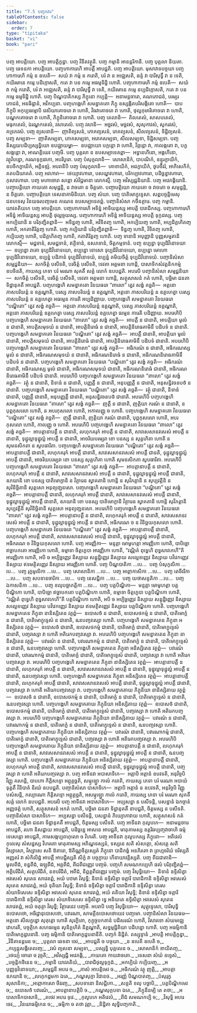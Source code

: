 ```yaml
---
title: "7.5 បញ្ចកវារ"
tableOfContents: false
sidebar:
  order: 7
type: "tipitaka"
basket: "vi"
book: "pari"
---
```



<DynamicBreadcrumb />

<Division number="325" book="pari">

<Paragraph number="1502" book="pari">
បញ្ច អាបត្តិយោ. បញ្ច អាបត្តិក្ខន្ធា. បញ្ច វិនីតវត្ថូនិ. បញ្ច កម្មានិ អានន្តរិកានិ. បញ្ច បុគ្គលា និយតា. បញ្ច ឆេទនកា អាបត្តិយោ. បញ្ចហាការេហិ អាបត្តឹ អាបជ្ជតិ. បញ្ច អាបត្តិយោ. មុសាវាទបច្ចយា បញ្ចហាការេហិ កម្មំ ន ឧបេតិ—  សយំ វា កម្មំ ន ករោតិ, បរំ វា ន អជ្ឈេសតិ, ឆន្ទំ វា បារិសុទ្ធឹ វា ន ទេតិ, កយិរមានេ កម្មេ បដិក្កោសតិ, កតេ វា បន កម្មេ អធម្មទិដ្ឋិ ហោតិ. បញ្ចហាការេហិ កម្មំ ឧបេតិ—  សយំ វា កម្មំ ករោតិ, បរំ វា អជ្ឈេសតិ, ឆន្ទំ វា បារិសុទ្ធឹ វា ទេតិ, កយិរមានេ កម្មេ នប្បដិក្កោសតិ, កតេ វា បន កម្មេ ធម្មទិដ្ឋិ ហោតិ. បញ្ច បិណ្ឌបាតិកស្ស ភិក្ខុនោ កប្បន្តិ—  អនាមន្តចារោ, គណភោជនំ, បរម្បរភោជនំ, អនធិដ្ឋានំ, អវិកប្បនា. បញ្ចហង្គេហិ សមន្នាគតោ ភិក្ខុ ឧស្សង្កិតបរិសង្កិតោ ហោតិ—  បាបភិក្ខុបិ អកុប្បធម្មោបិ វេសិយាគោចរោ វា ហោតិ, វិធវាគោចរោ វា ហោតិ, ថុល្លកុមារិគោចរោ វា ហោតិ, បណ្ឌកគោចរោ វា ហោតិ, ភិក្ខុនិគោចរោ វា ហោតិ. បញ្ច តេលានិ—  តិលតេលំ, សាសបតេលំ, មធុកតេលំ, ឯរណ្ឌកតេលំ, វសាតេលំ. បញ្ច វសានិ—  អច្ឆវសំ, មច្ឆវសំ, សុសុកាវសំ, សូករវសំ, គទ្រភវសំ. បញ្ច ព្យសនានិ—  ញាតិព្យសនំ, ភោគព្យសនំ, រោគព្យសនំ, សីលព្យសនំ, ទិដ្ឋិព្យសនំ. បញ្ច សម្បទា—  ញាតិសម្បទា, ភោគសម្បទា, អរោគសម្បទា, សីលសម្បទា, ទិដ្ឋិសម្បទា. បញ្ច និស្សយបដិប្បស្សទ្ធិយោ ឧបជ្ឈាយម្ហា—  ឧបជ្ឈាយោ បក្កន្តោ វា ហោតិ, វិព្ភន្តោ វា, កាលង្កតោ វា, បក្ខសង្កន្តោ វា, អាណត្តិយេវ បញ្ចមី. បញ្ច បុគ្គលា ន ឧបសម្បាទេតព្ពា—  អទ្ធានហីនោ, អង្គហីនោ, វត្ថុវិបន្នោ, ករណទុក្កដកោ, អបរិបូរោ. បញ្ច បំសុកូលានិ—  សោសានិកំ, បាបណិកំ, ឧន្ទូរក្ខាយិកំ, ឧបចិកក្ខាយិកំ, អគ្គិទឌ្ឍំ. អបរានិបិ បញ្ច បំសុកូលានិ—  គោខាយិកំ, អជក្ខាយិកំ, ថូបចីវរំ, អាភិសេកិកំ, គតបដិយាគតំ. បញ្ច អវហារា—  ថេយ្យាវហារោ, បសយ្ហាវហារោ, បរិកប្បាវហារោ, បដិច្ឆន្នាវហារោ, កុសាវហារោ. បញ្ច មហាចោរា សន្តោ សំវិជ្ជមានា លោកស្មឹ. បញ្ច អវិស្សជ្ជនិយានិ. បញ្ច អវេភង្គិយានិ. បញ្ចាបត្តិយោ កាយតោ សមុដ្ឋន្តិ, ន វាចតោ ន ចិត្តតោ. បញ្ចាបត្តិយោ កាយតោ ច វាចតោ ច សមុដ្ឋន្តិ, ន ចិត្តតោ. បញ្ចាបត្តិយោ ទេសនាគាមិនិយោ. បញ្ច សំឃា. បញ្ច បាតិមោក្ខុទ្ទេសា. សព្ពបច្ចន្តិមេសុ ជនបទេសុ វិនយធរបញ្ចមេន គណេន ឧបសម្បាទេតព្ពំ. បញ្ចានិសំសា កថិនត្ថារេ. បញ្ច កម្មានិ. យាវតតិយកេ បញ្ច អាបត្តិយោ. បញ្ចហាការេហិ អទិន្នំ អាទិយន្តស្ស អាបត្តិ បារាជិកស្ស. បញ្ចហាការេហិ អទិន្នំ អាទិយន្តស្ស អាបត្តិ ថុល្លច្ចយស្ស. បញ្ចហាការេហិ អទិន្នំ អាទិយន្តស្ស អាបត្តិ ទុក្កដស្ស. បញ្ច អកប្បិយានិ ន បរិភុញ្ជិតព្ពានិ—  អទិន្នញ្ច ហោតិ, អវិទិតញ្ច ហោតិ, អកប្បិយញ្ច ហោតិ, អប្បដិគ្គហិតញ្ច ហោតិ, អកតាតិរិត្តញ្ច ហោតិ. បញ្ច កប្បិយានិ បរិភុញ្ជិតព្ពានិ—  ទិន្នញ្ច ហោតិ, វិទិតញ្ច ហោតិ, កប្បិយញ្ច ហោតិ, បដិគ្គហិតញ្ច ហោតិ, កតាតិរិត្តញ្ច ហោតិ. បញ្ច ទានានិ អបុញ្ញានិ បុញ្ញសម្មតានិ លោកស្មឹ—  មជ្ជទានំ, សមជ្ជទានំ, ឥត្ថិទានំ, ឧសភទានំ, ចិត្តកម្មទានំ. បញ្ច ឧប្បន្នា ទុប្បដិវិនោទយា—  ឧប្បន្នោ រាគោ ទុប្បដិវិនោទយោ, ឧប្បន្នោ ទោសោ ទុប្បដិវិនោទយោ, ឧប្បន្នោ មោហោ ទុប្បដិវិនោទយោ, ឧប្បន្នំ បដិភានំ ទុប្បដិវិនោទយំ, ឧប្បន្នំ គមិយចិត្តំ ទុប្បដិវិនោទយំ. បញ្ចានិសំសា សម្មជ្ជនិយា—  សកចិត្តំ បសីទតិ, បរចិត្តំ បសីទតិ, ទេវតា អត្តមនា ហោន្តិ, បាសាទិកសំវត្តនិកកម្មំ ឧបចិនតិ, កាយស្ស ភេទា បរំ មរណា សុគតឹ សគ្គំ លោកំ ឧបបជ្ជតិ. អបរេបិ បញ្ចានិសំសា សម្មជ្ជនិយា—  សកចិត្តំ បសីទតិ, បរចិត្តំ បសីទតិ, ទេវតា អត្តមនា ហោន្តិ, សត្ថុសាសនំ កតំ ហោតិ, បច្ឆិមា ជនតា ទិដ្ឋានុគតឹ អាបជ្ជតិ.
</Paragraph>

<Paragraph number="1503" book="pari">
បញ្ចហង្គេហិ សមន្នាគតោ វិនយធរោ “ពាលោ” ត្វេវ សង្ខំ គច្ឆតិ—  អត្តនោ ភាសបរិយន្តំ ន ឧគ្គណ្ហាតិ, បរស្ស ភាសបរិយន្តំ ន ឧគ្គណ្ហាតិ, អត្តនោ ភាសបរិយន្តំ ន ឧគ្គហេត្វា បរស្ស ភាសបរិយន្តំ ន ឧគ្គហេត្វា អធម្មេន ការេតិ អប្បដិញ្ញាយ. បញ្ចហង្គេហិ សមន្នាគតោ វិនយធរោ “បណ្ឌិតោ” ត្វេវ សង្ខំ គច្ឆតិ—  អត្តនោ ភាសបរិយន្តំ ឧគ្គណ្ហាតិ, បរស្ស ភាសបរិយន្តំ ឧគ្គណ្ហាតិ, អត្តនោ ភាសបរិយន្តំ ឧគ្គហេត្វា បរស្ស ភាសបរិយន្តំ ឧគ្គហេត្វា ធម្មេន ការេតិ បដិញ្ញាយ. អបរេហិបិ បញ្ចហង្គេហិ សមន្នាគតោ វិនយធរោ “ពាលោ” ត្វេវ សង្ខំ គច្ឆតិ—  អាបត្តឹ ន ជានាតិ, អាបត្តិយា មូលំ ន ជានាតិ, អាបត្តិសមុទយំ ន ជានាតិ, អាបត្តិនិរោធំ ន ជានាតិ, អាបត្តិនិរោធគាមិនឹ បដិបទំ ន ជានាតិ. បញ្ចហង្គេហិ សមន្នាគតោ វិនយធរោ “បណ្ឌិតោ” ត្វេវ សង្ខំ គច្ឆតិ—  អាបត្តឹ ជានាតិ, អាបត្តិយា មូលំ ជានាតិ, អាបត្តិសមុទយំ ជានាតិ, អាបត្តិនិរោធំ ជានាតិ, អាបត្តិនិរោធគាមិនឹ បដិបទំ ជានាតិ. អបរេហិបិ បញ្ចហង្គេហិ សមន្នាគតោ វិនយធរោ “ពាលោ” ត្វេវ សង្ខំ គច្ឆតិ—  អធិករណំ ន ជានាតិ, អធិករណស្ស មូលំ ន ជានាតិ, អធិករណសមុទយំ ន ជានាតិ, អធិករណនិរោធំ ន ជានាតិ, អធិករណនិរោធគាមិនឹ បដិបទំ ន ជានាតិ. បញ្ចហង្គេហិ សមន្នាគតោ វិនយធរោ “បណ្ឌិតោ” ត្វេវ សង្ខំ គច្ឆតិ—  អធិករណំ ជានាតិ, អធិករណស្ស មូលំ ជានាតិ, អធិករណសមុទយំ ជានាតិ, អធិករណនិរោធំ ជានាតិ, អធិករណនិរោធគាមិនឹ បដិបទំ ជានាតិ. អបរេហិបិ បញ្ចហង្គេហិ សមន្នាគតោ វិនយធរោ “ពាលោ” ត្វេវ សង្ខំ គច្ឆតិ—  វត្ថុំ ន ជានាតិ, និទានំ ន ជានាតិ, បញ្ញត្តឹ ន ជានាតិ, អនុបញ្ញត្តឹ ន ជានាតិ, អនុសន្ធិវចនបថំ ន ជានាតិ. បញ្ចហង្គេហិ សមន្នាគតោ វិនយធរោ “បណ្ឌិតោ” ត្វេវ សង្ខំ គច្ឆតិ—  វត្ថុំ ជានាតិ, និទានំ ជានាតិ, បញ្ញត្តឹ ជានាតិ, អនុបញ្ញត្តឹ ជានាតិ, អនុសន្ធិវចនបថំ ជានាតិ. អបរេហិបិ បញ្ចហង្គេហិ សមន្នាគតោ វិនយធរោ “ពាលោ” ត្វេវ សង្ខំ គច្ឆតិ—  ញត្តឹ ន ជានាតិ, ញត្តិយា ករណំ ន ជានាតិ, ន បុព្ពកុសលោ ហោតិ, ន អបរកុសលោ ហោតិ, អកាលញ្ញូ ច ហោតិ. បញ្ចហង្គេហិ សមន្នាគតោ វិនយធរោ “បណ្ឌិតោ” ត្វេវ សង្ខំ គច្ឆតិ—  ញត្តឹ ជានាតិ, ញត្តិយា ករណំ ជានាតិ, បុព្ពកុសលោ ហោតិ, អបរកុសលោ ហោតិ, កាលញ្ញូ ច ហោតិ. អបរេហិបិ បញ្ចហង្គេហិ សមន្នាគតោ វិនយធរោ “ពាលោ” ត្វេវ សង្ខំ គច្ឆតិ—  អាបត្តានាបត្តឹ ន ជានាតិ, លហុកគរុកំ អាបត្តឹ ន ជានាតិ, សាវសេសានវសេសំ អាបត្តឹ ន ជានាតិ, ទុដ្ឋុល្លាទុដ្ឋុល្លំ អាបត្តឹ ន ជានាតិ, អាចរិយបរម្បរា ខោ បនស្ស ន សុគ្គហិតា ហោតិ ន សុមនសិកតា ន សូបធារិតា. បញ្ចហង្គេហិ សមន្នាគតោ វិនយធរោ “បណ្ឌិតោ” ត្វេវ សង្ខំ គច្ឆតិ—  អាបត្តានាបត្តឹ ជានាតិ, លហុកគរុកំ អាបត្តឹ ជានាតិ, សាវសេសានវសេសំ អាបត្តឹ ជានតិ, ទុដ្ឋុល្លាទុដ្ឋុល្លំ អាបត្តឹ ជានាតិ, អាចរិយបរម្បរា ខោ បនស្ស សុគ្គហិតា ហោតិ សុមនសិកតា សូបធារិតា. អបរេហិបិ បញ្ចហង្គេហិ សមន្នាគតោ វិនយធរោ “ពាលោ” ត្វេវ សង្ខំ គច្ឆតិ—  អាបត្តានាបត្តឹ ន ជានាតិ, លហុកគរុកំ អាបត្តឹ ន ជានាតិ, សាវសេសានវសេសំ អាបត្តឹ ន ជានាតិ, ទុដ្ឋុល្លាទុដ្ឋុល្លំ អាបត្តឹ ជានាតិ, ឧភយានិ ខោ បនស្ស បាតិមោក្ខានិ ន វិត្ថារេន ស្វាគតានិ ហោន្តិ ន សុវិភត្តានិ ន សុប្បវត្តីនិ ន សុវិនិច្ឆិតានិ សុត្តសោ អនុព្យញ្ជនសោ. បញ្ចហង្គេហិ សមន្នាគតោ វិនយធរោ “បណ្ឌិតោ” ត្វេវ សង្ខំ គច្ឆតិ—  អាបត្តានាបត្តឹ ជានាតិ, លហុកគរុកំ អាបត្តឹ ជានាតិ, សាវសេសានវសេសំ អាបត្តឹ ជានាតិ, ទុដ្ឋុល្លាទុដ្ឋុល្លំ អាបត្តឹ ជានាតិ, ឧភយានិ ខោ បនស្ស បាតិមោក្ខានិ វិត្ថារេន ស្វាគតានិ ហោន្តិ សុវិភត្តានិ សុប្បវត្តីនិ សុវិនិច្ឆិតានិ សុត្តសោ អនុព្យញ្ជនសោ. អបរេហិបិ បញ្ចហង្គេហិ សមន្នាគតោ វិនយធរោ “ពាលោ” ត្វេវ សង្ខំ គច្ឆតិ—  អាបត្តានាបត្តឹ ន ជានាតិ, លហុកគរុកំ អាបត្តឹ ន ជានាតិ, សាវសេសានវសេសំ អាបត្តឹ ន ជានាតិ, ទុដ្ឋុល្លាទុដ្ឋុល្លំ អាបត្តឹ ន ជានាតិ, អធិករណេ ច ន វិនិច្ឆយកុសលោ ហោតិ. បញ្ចហង្គេហិ សមន្នាគតោ វិនយធរោ “បណ្ឌិតោ” ត្វេវ សង្ខំ គច្ឆតិ—  អាបត្តានាបត្តឹ ជានាតិ, លហុកគរុកំ អាបត្តឹ ជានាតិ, សាវសេសានវសេសំ អាបត្តឹ ជានាតិ, ទុដ្ឋុល្លាទុដ្ឋុល្លំ អាបត្តឹ ជានាតិ, អធិករណេ ច វិនិច្ឆយកុសលោ ហោតិ.
</Paragraph>

<Paragraph number="1504" book="pari">
បញ្ច អារញ្ញិកា—  មន្ទត្តា មោមូហត្តា អារញ្ញិកោ ហោតិ, បាបិច្ឆោ ឥច្ឆាបកតោ អារញ្ញិកោ ហោតិ, ឧម្មាទា ចិត្តក្ខេបា អារញ្ញិកោ ហោតិ, “វណ្ណិតំ ពុទ្ធេហិ ពុទ្ធសាវកេហី”តិ អារញ្ញិកោ ហោតិ, អបិ ច អប្បិច្ឆញ្ញេវ និស្សាយ សន្តុដ្ឋិញ្ញេវ និស្សាយ សល្លេខញ្ញេវ និស្សាយ បវិវេកញ្ញេវ និស្សាយ ឥទមត្ថិតញ្ញេវ និស្សាយ អារញ្ញិកោ ហោតិ. បញ្ច បិណ្ឌបាតិកា …បេ…  បញ្ច បំសុកូលិកា …បេ…  បញ្ច រុក្ខមូលិកា …បេ…  បញ្ច សោសានិកា …បេ…  បញ្ច អព្ភោកាសិកា …បេ…  បញ្ច តេចីវរិកា …បេ…  បញ្ច សបទានចារិកា …បេ…  បញ្ច នេសជ្ជិកា …បេ…  បញ្ច យថាសន្ថតិកា …បេ…  បញ្ច ឯកាសនិកា …បេ…  បញ្ច ខលុបច្ឆាភត្តិកា …បេ…  បញ្ច បត្តបិណ្ឌិកា—  មន្ទត្តា មោមូហត្តា បត្តបិណ្ឌិកោ ហោតិ, បាបិច្ឆោ ឥច្ឆាបកតោ បត្តបិណ្ឌិកោ ហោតិ, ឧម្មាទា ចិត្តក្ខេបា បត្តបិណ្ឌិកោ ហោតិ, “វណ្ណិតំ ពុទ្ធេហិ ពុទ្ធសាវកេហី”តិ បត្តបិណ្ឌិកោ ហោតិ, អបិ ច អប្បិច្ឆញ្ញេវ និស្សាយ សន្តុដ្ឋិញ្ញេវ និស្សាយ សល្លេខញ្ញេវ និស្សាយ បវិវេកញ្ញេវ និស្សាយ ឥទមត្ថិតញ្ញេវ និស្សាយ បត្តបិណ្ឌិកោ ហោតិ.
</Paragraph>

<Paragraph number="1505" book="pari">
បញ្ចហង្គេហិ សមន្នាគតេន ភិក្ខុនា នានិស្សិតេន វត្ថព្ពំ—  ឧបោសថំ ន ជានាតិ, ឧបោសថកម្មំ ន ជានាតិ, បាតិមោក្ខំ ន ជានាតិ, បាតិមោក្ខុទ្ទេសំ ន ជានាតិ, ឩនបញ្ចវស្សោ ហោតិ. បញ្ចហង្គេហិ សមន្នាគតេន ភិក្ខុនា អនិស្សិតេន វត្ថព្ពំ—  ឧបោសថំ ជានាតិ, ឧបោសថកម្មំ ជានាតិ, បាតិមោក្ខំ ជានាតិ, បាតិមោក្ខុទ្ទេសំ ជានាតិ, បញ្ចវស្សោ វា ហោតិ អតិរេកបញ្ចវស្សោ វា. អបរេហិបិ បញ្ចហង្គេហិ សមន្នាគតេន ភិក្ខុនា នានិស្សិតេន វត្ថព្ពំ—  បវារណំ ន ជានាតិ, បវារណាកម្មំ ន ជានាតិ, បាតិមោក្ខំ ន ជានាតិ, បាតិមោក្ខុទ្ទេសំ ន ជានាតិ, ឩនបញ្ចវស្សោ ហោតិ. បញ្ចហង្គេហិ សមន្នាគតេន ភិក្ខុនា អនិស្សិតេន វត្ថព្ពំ—  បវារណំ ជានាតិ, បវារណាកម្មំ ជានាតិ, បាតិមោក្ខំ ជានាតិ, បាតិមោក្ខុទ្ទេសំ ជានាតិ, បញ្ចវស្សោ វា ហោតិ អតិរេកបញ្ចវស្សោ វា. អបរេហិបិ បញ្ចហង្គេហិ សមន្នាគតេន ភិក្ខុនា នានិស្សិតេន វត្ថព្ពំ—  អាបត្តានាបត្តឹ ន ជានាតិ, លហុកគរុកំ អាបត្តឹ ន ជានាតិ, សាវសេសានវសេសំ អាបត្តឹ ន ជានាតិ, ទុដ្ឋុល្លាទុដ្ឋុល្លំ អាបត្តឹ ន ជានាតិ, ឩនបញ្ចវស្សោ ហោតិ. បញ្ចហង្គេហិ សមន្នាគតេន ភិក្ខុនា អនិស្សិតេន វត្ថព្ពំ—  អាបត្តានាបត្តឹ ជានាតិ, លហុកគរុកំ អាបត្តឹ ជានាតិ, សាវសេសានវសេសំ អាបត្តឹ ជានាតិ, ទុដ្ឋុល្លាទុដ្ឋុល្លំ អាបត្តឹ ជានាតិ, បញ្ចវស្សោ វា ហោតិ អតិរេកបញ្ចវស្សោ វា. បញ្ចហង្គេហិ សមន្នាគតាយ ភិក្ខុនិយា នានិស្សិតាយ វត្ថព្ពំ—  ឧបោសថំ ន ជានាតិ, ឧបោសថកម្មំ ន ជានាតិ, បាតិមោក្ខំ ន ជានាតិ, បាតិមោក្ខុទ្ទេសំ ន ជានាតិ, ឩនបញ្ចវស្សា ហោតិ. បញ្ចហង្គេហិ សមន្នាគតាយ ភិក្ខុនិយា អនិស្សិតាយ វត្ថព្ពំ—  ឧបោសថំ ជានាតិ, ឧបោសថកម្មំ ជានាតិ, បាតិមោក្ខំ ជានាតិ, បាតិមោក្ខុទ្ទេសំ ជានាតិ, បញ្ចវស្សា វា ហោតិ អតិរេកបញ្ចវស្សា វា. អបរេហិបិ បញ្ចហង្គេហិ សមន្នាគតាយ ភិក្ខុនិយា នានិស្សិតាយ វត្ថព្ពំ—  បវារណំ ន ជានាតិ, បវារណាកម្មំ ន ជានាតិ, បាតិមោក្ខំ ន ជានាតិ, បាតិមោក្ខុទ្ទេសំ ន ជានាតិ, ឩនបញ្ចវស្សា ហោតិ. បញ្ចហង្គេហិ សមន្នាគតាយ ភិក្ខុនិយា អនិស្សិតាយ វត្ថព្ពំ—  បវារណំ ជានាតិ, បវារណាកម្មំ ជានាតិ, បាតិមោក្ខំ ជានាតិ, បាតិមោក្ខុទ្ទេសំ ជានាតិ, បញ្ចវស្សា វា ហោតិ អតិរេកបញ្ចវស្សា វា. អបរេហិបិ បញ្ចហង្គេហិ សមន្នាគតាយ ភិក្ខុនិយា នានិស្សិតាយ វត្ថព្ពំ—  អាបត្តានាបត្តឹ ន ជានាតិ, លហុកគរុកំ អាបត្តឹ ន ជានាតិ, សាវសេសានវសេសំ អាបត្តឹ ន ជានាតិ, ទុដ្ឋុល្លាទុដ្ឋុល្លំ អាបត្តឹ ន ជានាតិ, ឩនបញ្ចវស្សា ហោតិ. បញ្ចហង្គេហិ សមន្នាគតាយ ភិក្ខុនិយា អនិស្សិតាយ វត្ថព្ពំ—  អាបត្តានាបត្តឹ ជានាតិ, លហុកគរុកំ អាបត្តឹ ជានាតិ, សាវសេសានវសេសំ អាបត្តឹ ជានាតិ, ទុដ្ឋុល្លាទុដ្ឋុល្លំ អាបត្តឹ ជានាតិ, បញ្ចវស្សា វា ហោតិ អតិរេកបញ្ចវស្សា វា.
</Paragraph>

<Paragraph number="1506" book="pari">
បញ្ច អាទីនវា អបាសាទិកេ—  អត្តាបិ អត្តានំ ឧបវទតិ, អនុវិច្ចបិ វិញ្ញូ គរហន្តិ, បាបកោ កិត្តិសទ្ទោ អព្ភុគ្គច្ឆតិ, សម្មូឡ្ហោ កាលំ ករោតិ, កាយស្ស ភេទា បរំ មរណា អបាយំ ទុគ្គតឹ វិនិបាតំ និរយំ ឧបបជ្ជតិ. បញ្ចានិសំសា បាសាទិកេ—  អត្តាបិ អត្តានំ ន ឧបវទតិ, អនុវិច្ចបិ វិញ្ញូ បសំសន្តិ, កល្យាណោ កិត្តិសទ្ទោ អព្ភុគ្គច្ឆតិ, អសម្មូឡ្ហោ កាលំ ករោតិ, កាយស្ស ភេទា បរំ មរណា សុគតឹ សគ្គំ លោកំ ឧបបជ្ជតិ. អបរេបិ បញ្ច អាទីនវា អបាសាទិកេ—  អប្បសន្នា ន បសីទន្តិ, បសន្នានំ ឯកច្ចានំ អញ្ញថត្តំ ហោតិ, សត្ថុសាសនំ អកតំ ហោតិ, បច្ឆិមា ជនតា ទិដ្ឋានុគតឹ នាបជ្ជតិ, ចិត្តមស្ស ន បសីទតិ. បញ្ចានិសំសា បាសាទិកេ—  អប្បសន្នា បសីទន្តិ, បសន្នានំ ភិយ្យោភាវាយ ហោតិ, សត្ថុសាសនំ កតំ ហោតិ, បច្ឆិមា ជនតា ទិដ្ឋានុគតឹ អាបជ្ជតិ, ចិត្តមស្ស បសីទតិ. បញ្ច អាទីនវា កុលូបកេ—  អនាមន្តចារេ អាបជ្ជតិ, រហោ និសជ្ជាយ អាបជ្ជតិ, បដិច្ឆន្នេ អាសនេ អាបជ្ជតិ, មាតុគាមស្ស ឧត្តរិឆប្បញ្ចវាចាហិ ធម្មំ ទេសេន្តោ អាបជ្ជតិ, កាមសង្កប្បពហុលោ ច វិហរតិ. បញ្ច អាទីនវា កុលូបកស្ស ភិក្ខុនោ—  អតិវេលំ កុលេសុ សំសដ្ឋស្ស វិហរតោ មាតុគាមស្ស អភិណ្ហទស្សនំ, ទស្សនេ សតិ សំសគ្គោ, សំសគ្គេ សតិ វិស្សាសោ, វិស្សាសេ សតិ ឱតារោ, ឱតិណ្ណចិត្តស្សេតំ ភិក្ខុនោ បាដិកង្ខំ អនភិរតោ វា ព្រហ្មចរិយំ ចរិស្សតិ អញ្ញតរំ វា សំកិលិដ្ឋំ អាបត្តឹ អាបជ្ជិស្សតិ សិក្ខំ វា បច្ចក្ខាយ ហីនាយាវត្តិស្សតិ.
</Paragraph>

<Paragraph number="1507" book="pari">
បញ្ច ពីជជាតានិ—  មូលពីជំ, ខន្ធពីជំ, ផឡុពីជំ, អគ្គពីជំ, ពីជពីជញ្ញេវ បញ្ចមំ. បញ្ចហិ សមណកប្បេហិ ផលំ បរិភុញ្ជិតព្ពំ—  អគ្គិបរិជិតំ, សត្ថបរិជិតំ, នខបរិជិតំ, អពីជំ, និព្ពត្តពីជញ្ញេវ បញ្ចមំ. បញ្ច វិសុទ្ធិយោ—  និទានំ ឧទ្ទិសិត្វា អវសេសំ សុតេន សាវេតព្ពំ, អយំ បឋមា វិសុទ្ធិ; និទានំ ឧទ្ទិសិត្វា ចត្តារិ បារាជិកានិ ឧទ្ទិសិត្វា អវសេសំ សុតេន សាវេតព្ពំ, អយំ ទុតិយា វិសុទ្ធិ; និទានំ ឧទ្ទិសិត្វា ចត្តារិ បារាជិកានិ ឧទ្ទិសិត្វា តេរស សំឃាទិសេសេ ឧទ្ទិសិត្វា អវសេសំ សុតេន សាវេតព្ពំ, អយំ តតិយា វិសុទ្ធិ; និទានំ ឧទ្ទិសិត្វា ចត្តារិ បារាជិកានិ ឧទ្ទិសិត្វា តេរស សំឃាទិសេសេ ឧទ្ទិសិត្វា ទ្វេ អនិយតេ ឧទ្ទិសិត្វា អវសេសំ សុតេន សាវេតព្ពំ, អយំ ចតុត្ថា វិសុទ្ធិ; វិត្ថារេនេវ បញ្ចមី. អបរាបិ បញ្ច វិសុទ្ធិយោ—  សុត្តុទ្ទេសោ, បារិសុទ្ធិឧបោសថោ, អធិដ្ឋានុបោសថោ, បវារណា, សាមគ្គីឧបោសថោយេវ បញ្ចមោ. បញ្ចានិសំសា វិនយធរេ—  អត្តនោ សីលក្ខន្ធោ សុគុត្តោ ហោតិ សុរក្ខិតោ, កុក្កុច្ចបកតានំ បដិសរណំ ហោតិ, វិសារទោ សំឃមជ្ឈេ វោហរតិ, បច្ចត្ថិកេ សហធម្មេន សុនិគ្គហិតំ និគ្គណ្ហាតិ, សទ្ធម្មដ្ឋិតិយា បដិបន្នោ ហោតិ. បញ្ច អធម្មិកានិ បាតិមោក្ខដ្ឋបនានិ. បញ្ច ធម្មិកានិ បាតិមោក្ខដ្ឋបនានីតិ.

</Paragraph>
</Division>

<Paragraph number="1508" type="center" book="pari">
បញ្ចកំ និដ្ឋិតំ.



</Paragraph>

<Paragraph number="1509" type="center" book="pari">
តស្សុទ្ទានំ


</Paragraph>

<Paragraph number="1510" type="verses" book="pari">
_អាបត្តិ អាបត្តិក្ខន្ធា,_  
_វិនីតានន្តរេន ច;_  
_បុគ្គលា ឆេទនា ចេវ,_  
_អាបជ្ជតិ ច បច្ចយា._  

</Paragraph>

<Paragraph number="1511" type="verses" book="pari">
_ន ឧបេតិ ឧបេតិ ច,_  
_កប្បន្តុសង្កិតេលញ្ច;_  
_វសំ ព្យសនា សម្បទា,_  
_បស្សទ្ធិ បុគ្គលេន ច._  

</Paragraph>

<Paragraph number="1512" type="verses" book="pari">
_សោសានិកំ ខាយិតញ្ច,_  
_ថេយ្យំ ចោរោ ច វុច្ចតិ;_  
_អវិស្សជ្ជិ អវេភង្គិ,_  
_កាយតោ កាយវាចតោ._  

</Paragraph>

<Paragraph number="1513" type="verses" book="pari">
_ទេសនា សំឃំ ឧទ្ទេសំ,_  
_បច្ចន្តិកថិនេន ច;_  
_កម្មានិ យាវតតិយំ,_  
_បារាជិថុល្លទុក្កដំ._  

</Paragraph>

<Paragraph number="1514" type="verses" book="pari">
_អកប្បិយំ កប្បិយញ្ច,_  
_អបុញ្ញទុវិនោទយា;_  
_សម្មជ្ជនី អបរេ ច,_  
_ភាសំ អាបត្តិមេវ ច._  

</Paragraph>

<Paragraph number="1515" type="verses" book="pari">
_អធិករណំ វត្ថុ ញត្តិ,_  
_អាបត្តា ឧភយានិ ច;_  
_លហុកដ្ឋមកា ឯតេ,_  
_កណ្ហសុក្កា វិជានថ._  

</Paragraph>

<Paragraph number="1516" type="verses" book="pari">
_អរញ្ញំ បិណ្ឌបាតញ្ច,_  
_បំសុរុក្ខសុសានិកា;_  
_អព្ភោកាសោ ចីវរញ្ច,_  
_សបទានោ និសជ្ជិកោ._  

</Paragraph>

<Paragraph number="1517" type="verses" book="pari">
_សន្ថតិ ខលុ បច្ឆាបិ,_  
_បត្តបិណ្ឌិកមេវ ច;_  
ឧបោសថំ បវារណំ,_  
_អាបត្តានាបត្តិបិ ច._  

</Paragraph>

<Paragraph number="1518" type="verses" book="pari">
_កណ្ហសុក្កបទា ឯតេ,_  
_ភិក្ខុនីនម្បិ តេ តថា;_  
_អបាសាទិកបាសាទិ,_  
_តថេវ អបរេ ទុវេ._  

</Paragraph>

<Paragraph number="1519" type="verses" book="pari">
_កុលូបកេ អតិវេលំ,_  
_ពីជំ សមណកប្បិ ច;_  
_វិសុទ្ធិ អបរេ ចេវ,_  
_វិនយាធម្មិកេន ច;_  
_ធម្មិកា ច តថា វុត្តា,_  
_និដ្ឋិតា សុទ្ធិបញ្ចកាតិ._
</Paragraph>